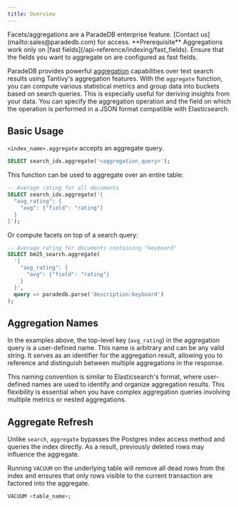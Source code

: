 ```yaml
---
title: Overview
---
```


<Info>
  Facets/aggregations are a ParadeDB enterprise feature. [Contact
  us](mailto:sales@paradedb.com) for access.
</Info>

<Note>
  **Prerequisite** Aggregations work only on [fast
  fields](/api-reference/indexing/fast_fields). Ensure that the fields you want
  to aggregate on are configured as fast fields.
</Note>

ParadeDB provides powerful [aggregation](/api-reference/concepts/aggregation) capabilities over text search results using Tantivy's aggregation features. With the `aggregate` function, you can compute various statistical metrics and group data into buckets based on search queries. This is especially useful for deriving insights from your data.
You can specify the aggregation operation and the field on which the operation is performed in a JSON format compatible with Elasticsearch.

## Basic Usage

`<index_name>.aggregate` accepts an aggregate query.

```sql
SELECT search_idx.aggregate('<aggregation_query>');
```

This function can be used to aggregate over an entire table:

```sql
-- Average rating for all documents
SELECT search_idx.aggregate('{
  "avg_rating": {
    "avg": {"field": "rating"}
  }
}');
```

Or compute facets on top of a search query:

```sql
-- Average rating for documents containing "keyboard"
SELECT bm25_search.aggregate(
  '{
    "avg_rating": {
      "avg": {"field": "rating"}
    }
  }',
  query => paradedb.parse('description:keyboard')
);
```

## Aggregation Names

In the examples above, the top-level key (`avg_rating`) in the aggregation query is a user-defined name. This name is arbitrary and can be any valid string. It serves as an identifier for the aggregation result, allowing you to reference and distinguish between multiple aggregations in the response.

This naming convention is similar to Elasticsearch's format, where user-defined names are used to identify and organize aggregation results. This flexibility is essential when you have complex aggregation queries involving multiple metrics or nested aggregations.

## Aggregate Refresh

Unlike `search`, `aggregate` bypasses the Postgres index access method and queries the index directly. As a result, previously deleted rows may influence the aggregate.

Running `VACUUM` on the underlying table will remove all dead rows from the index and ensures that only rows visible to the current
transaction are factored into the aggregate.

```sql
VACUUM <table_name>;
```
